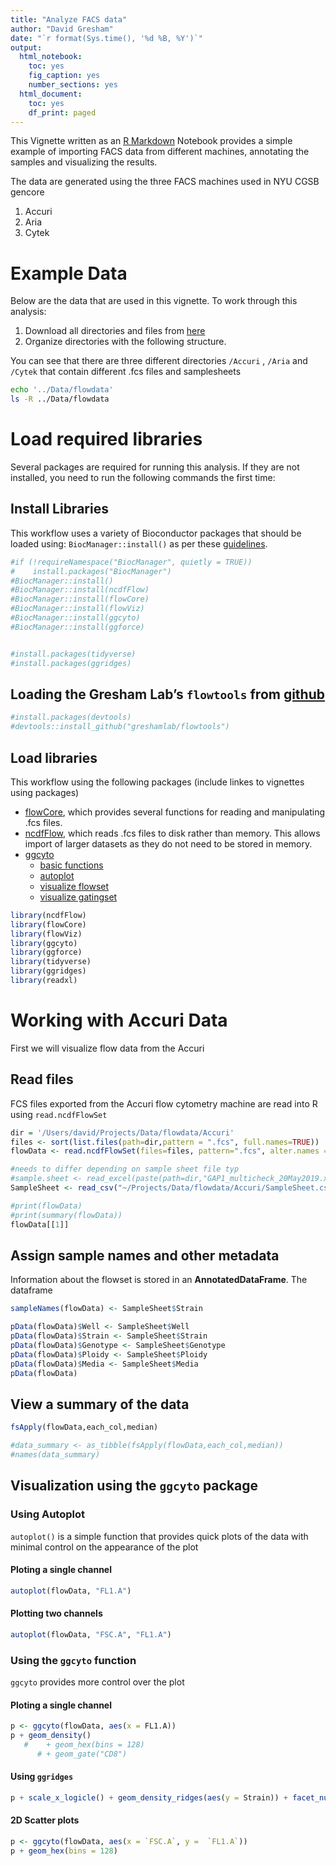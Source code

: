 ```yaml
---
title: "Analyze FACS data"
author: "David Gresham"
date: "`r format(Sys.time(), '%d %B, %Y')`"
output:
  html_notebook:
    toc: yes
    fig_caption: yes
    number_sections: yes
  html_document:
    toc: yes
    df_print: paged
---
```


This Vignette written as an [R Markdown](http://rmarkdown.rstudio.com) Notebook provides a simple example of importing FACS data from different machines, annotating the samples and visualizing the results.

The data are generated using the three FACS machines used in NYU CGSB gencore

1. Accuri
2. Aria
3. Cytek

# Example Data
Below are the data that are used in this vignette.  To work through this analysis:  

1. Download all directories and files from [here](https://drive.google.com/drive/folders/1_QARsH5vOHR-lIPURf3lgt6skN2of5US?usp=sharing)
2. Organize directories with the following structure.

You can see that there are three different directories `/Accuri` , `/Aria` and `/Cytek` that contain different .fcs files and samplesheets
```bash
echo '../Data/flowdata'
ls -R ../Data/flowdata 
```

# Load required libraries

Several packages are required for running this analysis.  If they are not installed, you need to run the following commands the first time:

## Install Libraries
This workflow uses a variety of Bioconductor packages that should be loaded using: `BiocManager::install()` as per these [guidelines](https://www.bioconductor.org/install/).

```r
#if (!requireNamespace("BiocManager", quietly = TRUE))
#    install.packages("BiocManager")
#BiocManager::install()
#BiocManager::install(ncdfFlow)
#BiocManager::install(flowCore)
#BiocManager::install(flowViz)
#BiocManager::install(ggcyto)
#BiocManager::install(ggforce)


#install.packages(tidyverse)
#install.packages(ggridges)

```

## Loading the Gresham Lab's `flowtools` from [github](https://github.com/GreshamLab/flowtools)

```r
#install.packages(devtools)
#devtools::install_github("greshamlab/flowtools")
```

## Load libraries
This workflow using the following packages (include linkes to vignettes using packages)

* [flowCore](https://www.bioconductor.org/packages/release/bioc/vignettes/flowCore/inst/doc/HowTo-flowCore.pdf), which provides several functions for reading and manipulating .fcs files.
* [ncdfFlow](https://bioconductor.org/packages/devel/bioc/vignettes/ncdfFlow/inst/doc/ncdfFlow.pdf), which reads .fcs files to disk rather than memory.  This allows import of larger datasets as they do not need to be stored in memory.
* [ggcyto](https://www.bioconductor.org/packages/release/bioc/html/ggcyto.html)
    + [basic functions](https://www.bioconductor.org/packages/release/bioc/vignettes/ggcyto/inst/doc/Top_features_of_ggcyto.html)
    + [autoplot](https://www.bioconductor.org/packages/release/bioc/vignettes/ggcyto/inst/doc/autoplot.html)
    + [visualize flowset](https://www.bioconductor.org/packages/release/bioc/vignettes/ggcyto/inst/doc/ggcyto.flowSet.html)
    + [visualize gatingset](https://www.bioconductor.org/packages/release/bioc/vignettes/ggcyto/inst/doc/ggcyto.GatingSet.html)

```r
library(ncdfFlow)
library(flowCore)
library(flowViz)
library(ggcyto)
library(ggforce)
library(tidyverse)
library(ggridges)
library(readxl)
```

# Working with Accuri Data
First we will visualize flow data from the Accuri

## Read files
FCS files exported from the Accuri flow cytometry machine are read into R using `read.ncdfFlowSet`
```r
dir = '/Users/david/Projects/Data/flowdata/Accuri'
files <- sort(list.files(path=dir,pattern = ".fcs", full.names=TRUE))
flowData <- read.ncdfFlowSet(files=files, pattern=".fcs", alter.names = TRUE)

#needs to differ depending on sample sheet file typ
#sample.sheet <- read_excel(paste(path=dir,"GAP1_multicheck_20May2019.xlsx", sep="/"))
SampleSheet <- read_csv("~/Projects/Data/flowdata/Accuri/SampleSheet.csv")

#print(flowData)
#print(summary(flowData))
flowData[[1]]
```

## Assign sample names and other metadata
Information about the flowset is stored in an __AnnotatedDataFrame__.
The dataframe
```r
sampleNames(flowData) <- SampleSheet$Strain

pData(flowData)$Well <- SampleSheet$Well
pData(flowData)$Strain <- SampleSheet$Strain
pData(flowData)$Genotype <- SampleSheet$Genotype
pData(flowData)$Ploidy <- SampleSheet$Ploidy
pData(flowData)$Media <- SampleSheet$Media
pData(flowData)

```
## View a summary of the data

```r
fsApply(flowData,each_col,median)

#data_summary <- as_tibble(fsApply(flowData,each_col,median))
#names(data_summary)
```

## Visualization using the `ggcyto` package

### Using Autoplot

`autoplot()` is a simple function that provides quick plots of the data with minimal control on the appearance of the plot

#### Ploting a single channel

```r
autoplot(flowData, "FL1.A") 

```

#### Plotting two channels

```r
autoplot(flowData, "FSC.A", "FL1.A")
```

### Using the `ggcyto` function

`ggcyto` provides more control over the plot


#### Ploting a single channel
```r
p <- ggcyto(flowData, aes(x = FL1.A))
p + geom_density()
   #    + geom_hex(bins = 128) 
      # + geom_gate("CD8")
```
#### Using `ggridges`

```r
p + scale_x_logicle() + geom_density_ridges(aes(y = Strain)) + facet_null() #facet_null is used to remove the default facet_wrap (by 'name' column)
```

#### 2D Scatter plots

```r
p <- ggcyto(flowData, aes(x = `FSC.A`, y =  `FL1.A`))
p + geom_hex(bins = 128)

```



